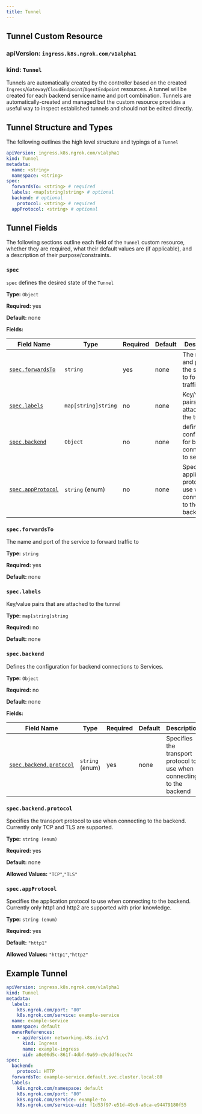 ```yaml
---
title: Tunnel
---
```


## Tunnel Custom Resource

### **apiVersion:** `ingress.k8s.ngrok.com/v1alpha1`

### **kind:** `Tunnel`

Tunnels are automatically created by the controller based on the created `Ingress`/`Gateway`/`CloudEndpoint`/`AgentEndpoint` resources.
A tunnel will be created for each backend service name and port combination.
Tunnels are automatically-created and managed but the custom resource provides a useful way to inspect established tunnels and should not be edited directly.

## Tunnel Structure and Types

The following outlines the high level structure and typings of a `Tunnel`

```yaml
apiVersion: ingress.k8s.ngrok.com/v1alpha1
kind: Tunnel
metadata:
  name: <string>
  namespace: <string>
spec:
  forwardsTo: <string> # required
  labels: <map[string]string> # optional
  backend: # optional
    protocol: <string> # required
  appProtocol: <string> # optional
```

## Tunnel Fields

The following sections outline each field of the `Tunnel` custom resource, whether they are required, what their default values are (if applicable), and a description of their purpose/constraints.

### `spec`

`spec` defines the desired state of the `Tunnel`

**Type:** `Object`

**Required:** yes

**Default:** none

**Fields:**

| Field Name                             | Type                | Required | Default | Description                                                              |
| -------------------------------------- | ------------------- | -------- | ------- | ------------------------------------------------------------------------ |
| [`spec.forwardsTo`](#specforwardsto)   | `string`            | yes      | none    | The name and port of the service to forward traffic to                   |
| [`spec.labels`](#speclabels)           | `map[string]string` | no       | none    | Key/value pairs that are attached to the tunnel                          |
| [`spec.backend`](#specbackend)         | `Object`            | no       | none    | defines the configuration for backend connections to services            |
| [`spec.appProtocol`](#specappprotocol) | `string` (enum)     | no       | none    | Specifies the application protocol to use when connecting to the backend |

### `spec.forwardsTo`

The name and port of the service to forward traffic to

**Type:** `string`

**Required:** yes

**Default:** none

### `spec.labels`

Key/value pairs that are attached to the tunnel

**Type:** `map[string]string`

**Required:** no

**Default:** none

### `spec.backend`

Defines the configuration for backend connections to Services.

**Type:** `Object`

**Required:** no

**Default:** none

**Fields:**

| Field Name                              | Type            | Required | Default | Description                                                            |
| --------------------------------------- | --------------- | -------- | ------- | ---------------------------------------------------------------------- |
| [`spec.backend.protocol`](#specbackend) | `string` (enum) | yes      | none    | Specifies the transport protocol to use when connecting to the backend |

### `spec.backend.protocol`

Specifies the transport protocol to use when connecting to the backend. Currently only TCP and TLS are supported.

**Type:** `string (enum)`

**Required:** yes

**Default:** none

**Allowed Values:** `"TCP"`,`"TLS"`

### `spec.appProtocol`

Specifies the application protocol to use when connecting to the backend. Currently only http1 and http2 are supported with prior knowledge.

**Type:** `string (enum)`

**Required:** yes

**Default:** `"http1"`

**Allowed Values:** `"http1"`,`"http2"`

## Example Tunnel

```yaml
apiVersion: ingress.k8s.ngrok.com/v1alpha1
kind: Tunnel
metadata:
  labels:
    k8s.ngrok.com/port: "80"
    k8s.ngrok.com/service: example-service
  name: example-service
  namespace: default
  ownerReferences:
    - apiVersion: networking.k8s.io/v1
      kind: Ingress
      name: example-ingress
      uid: a8e06d5c-861f-4dbf-9a69-c9cddf6cec74
spec:
  backend:
    protocol: HTTP
  forwardsTo: example-service.default.svc.cluster.local:80
  labels:
    k8s.ngrok.com/namespace: default
    k8s.ngrok.com/port: "80"
    k8s.ngrok.com/service: example-to
    k8s.ngrok.com/service-uid: f1d53f97-e51d-49c6-a6ca-e94479180f55
```
